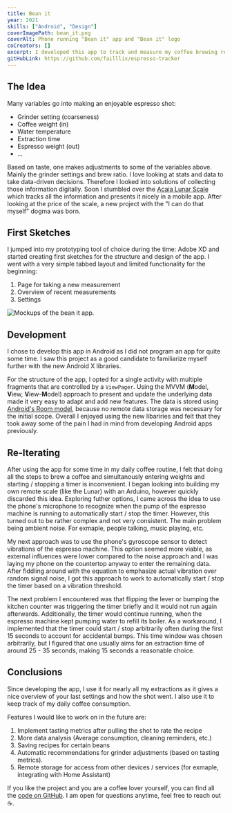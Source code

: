 ```yaml
---
title: Bean it
year: 2021
skills: ["Android", "Design"]
coverImagePath: bean_it.png
coverAlt: Phone running "Bean it" app and "Bean it" logo
coCreators: []
excerpt: I developed this app to track and measure my coffee brewing recipes.
gitHubLink: https://github.com/failllix/espresso-tracker
---
```


## The Idea

Many variables go into making an enjoyable espresso shot:

- Grinder setting (coarseness)
- Coffee weight (in)
- Water temperature
- Extraction time
- Espresso weight (out)
- ...

Based on taste, one makes adjustments to some of the variables above.
Mainly the grinder settings and brew ratio.
I love looking at stats and data to take data-driven decisions.
Therefore I looked into solutions of collecting those information digitally.
Soon I stumbled over the [Acaia Lunar Scale](https://acaia.co/products/lunar_2021) which tracks all the information and presents it nicely in a mobile app.
After looking at the price of the scale, a new project with the "I can do that myself" dogma was born.

## First Sketches

I jumped into my prototyping tool of choice during the time: Adobe XD and started creating first sketches for the structure and design of the app.
I went with a very simple tabbed layout and limited functionality for the beginning:

1. Page for taking a new measurement
1. Overview of recent measurements
1. Settings

![Mockups of the bean it app.](../../images/projects/bean_it_mockups.png)

## Development

I chose to develop this app in Android as I did not program an app for quite some time.
I saw this project as a good candidate to familiarize myself further with the new Android X libraries.

For the structure of the app, I opted for a single activity with multiple fragments that are controlled by a `ViewPager`.
Using the MVVM (**M**odel, **V**iew, **V**iew-**M**odel) approach to present and update the underlying data made it very easy to adapt and add new features.
The data is stored using [Android's Room model](https://developer.android.com/training/data-storage/room), because no remote data storage was necessary for the initial scope.
Overall I enjoyed using the new libariries and felt that they took away some of the pain I had in mind from developing Android apps previously.

## Re-Iterating

After using the app for some time in my daily coffee routine, I felt that doing all the steps to brew a coffee and simultanously entering weights and starting / stopping a timer is inconvenient.
I began looking into building my own remote scale (like the Lunar) with an Arduino, however quickly discarded this idea.
Exploring futher options, I came across the idea to use the phone's microphone to recognize when the pump of the espresso machine is running to automatically start / stop the timer.
However, this turned out to be rather complex and not very consistent.
The main problem being ambient noise.
For exmaple, people talking, music playing, etc.

My next approach was to use the phone's gyroscope sensor to detect vibrations of the espresso machine.
This option seemed more viable, as external influences were lower compared to the noise approach and I was laying my phone on the countertop anyway to enter the remaining data.
After fiddling around with the equation to emphasize actual vibration over random signal noise, I got this approach to work to automatically start / stop the timer based on a vibration threshold.

The next problem I encountered was that flipping the lever or bumping the kitchen counter was triggering the timer briefly and it would not run again afterwards.
Additionally, the timer would continue running, when the espresso machine kept pumping water to refill its boiler.
As a workaround, I implemented that the timer could start / stop arbitrarily often during the first 15 seconds to account for accidental bumps.
This time window was chosen arbitrarily, but I figured that one usually aims for an extraction time of around 25 - 35 seconds, making 15 seconds a reasonable choice.

## Conclusions

Since developing the app, I use it for nearly all my extractions as it gives a nice overview of your last settings and how the shot went.
I also use it to keep track of my daily coffee consumption.

Features I would like to work on in the future are:

1. Implement tasting metrics after pulling the shot to rate the recipe
1. More data analysis (Average consumption, cleaning reminders, etc.)
1. Saving recipes for certain beans
1. Automatic recommendations for grinder adjustments (based on tasting metrics).
1. Remote storage for access from other devices / services (for exmaple, integrating with Home Assistant)

If you like the project and you are a coffee lover yourself, you can find all the [code on GitHub](https://github.com/failllix/espresso-tracker).
I am open for questions anytime, feel free to reach out ☕.
